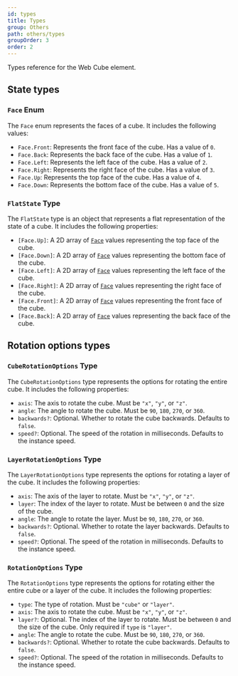 ```yaml
---
id: types
title: Types
group: Others
path: others/types
groupOrder: 3
order: 2
---
```


Types reference for the Web Cube element.

## State types

### `Face` Enum

The `Face` enum represents the faces of a cube. It includes the following values:

- `Face.Front`: Represents the front face of the cube. Has a value of `0`.
- `Face.Back`: Represents the back face of the cube. Has a value of `1`.
- `Face.Left`: Represents the left face of the cube. Has a value of `2`.
- `Face.Right`: Represents the right face of the cube. Has a value of `3`.
- `Face.Up`: Represents the top face of the cube. Has a value of `4`.
- `Face.Down`: Represents the bottom face of the cube. Has a value of `5`.

### `FlatState` Type

The `FlatState` type is an object that represents a flat representation of the state of a cube. It includes the following properties:

- `[Face.Up]`: A 2D array of [`Face`](#face-enum) values representing the top face of the cube.
- `[Face.Down]`: A 2D array of [`Face`](#face-enum) values representing the bottom face of the cube.
- `[Face.Left]`: A 2D array of [`Face`](#face-enum) values representing the left face of the cube.
- `[Face.Right]`: A 2D array of [`Face`](#face-enum) values representing the right face of the cube.
- `[Face.Front]`: A 2D array of [`Face`](#face-enum) values representing the front face of the cube.
- `[Face.Back]`: A 2D array of [`Face`](#face-enum) values representing the back face of the cube.

## Rotation options types

### `CubeRotationOptions` Type

The `CubeRotationOptions` type represents the options for rotating the entire cube. It includes the following properties:

- `axis`: The axis to rotate the cube. Must be `"x"`, `"y"`, or `"z"`.
- `angle`: The angle to rotate the cube. Must be `90`, `180`, `270`, or `360`.
- `backwards?`: Optional. Whether to rotate the cube backwards. Defaults to `false`.
- `speed?`: Optional. The speed of the rotation in milliseconds. Defaults to the instance speed.

### `LayerRotationOptions` Type

The `LayerRotationOptions` type represents the options for rotating a layer of the cube. It includes the following properties:

- `axis`: The axis of the layer to rotate. Must be `"x"`, `"y"`, or `"z"`.
- `layer`: The index of the layer to rotate. Must be between `0` and the size of the cube.
- `angle`: The angle to rotate the layer. Must be `90`, `180`, `270`, or `360`.
- `backwards?`: Optional. Whether to rotate the layer backwards. Defaults to `false`.
- `speed?`: Optional. The speed of the rotation in milliseconds. Defaults to the instance speed.

### `RotationOptions` Type

The `RotationOptions` type represents the options for rotating either the entire cube or a layer of the cube. It includes the following properties:

- `type`: The type of rotation. Must be `"cube"` or `"layer"`.
- `axis`: The axis to rotate the cube. Must be `"x"`, `"y"`, or `"z"`.
- `layer?`: Optional. The index of the layer to rotate. Must be between `0` and the size of the cube. Only required if `type` is `"layer"`.
- `angle`: The angle to rotate the cube. Must be `90`, `180`, `270`, or `360`.
- `backwards?`: Optional. Whether to rotate the cube backwards. Defaults to `false`.
- `speed?`: Optional. The speed of the rotation in milliseconds. Defaults to the instance speed.

